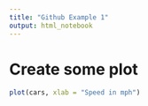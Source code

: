 ```yaml
---
title: "Github Example 1"
output: html_notebook
---
```


# Create some plot
```r
plot(cars, xlab = "Speed in mph")
```

